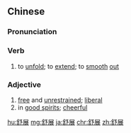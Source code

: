 ==Chinese==
{{zh-forms}}

===Pronunciation===
{{zh-pron
|m=shūzhǎn,tl=y
|c=syu1 zin2
|mn=qz:sir-tián/xm:su-tián/zz:si-tián
|cat=v,a
}}

===Verb===
{{zh-verb}}

# to [[unfold]]; to [[extend]]; to [[smooth]] [[out]]

===Adjective===
{{zh-adj}}

# [[free]] and [[unrestrained]]; [[liberal]]
# in [[good spirits]]; [[cheerful]]

{{zh-cat|Advanced}}

[[hu:舒展]]
[[mg:舒展]]
[[ja:舒展]]
[[chr:舒展]]
[[zh:舒展]]